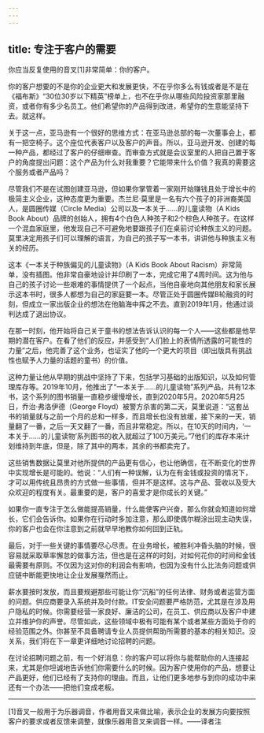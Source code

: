 ```yaml
---
---
---
```

title: 专注于客户的需要
---




你应当反复使用的音叉[1]非常简单：你的客户。

你的客户想要的不是你的企业更大和发展更快，不在乎你多么有钱或者是不是在《福布斯》“30位30岁以下精英”榜单上，也不在乎你从哪些风险投资家那里融资，或者你有多少名员工。他们希望你的产品得到改进，希望你的生意能坚持下去。就这样。

关于这一点，亚马逊有一个很好的思维方式：在亚马逊总部的每一次董事会上，都有一把空椅子。这个座位代表客户以及客户的声音。所以，亚马逊开发、创建的每一种产品，都经过了客户的仔细审查。而审查方式就是会议室里的人把自己置于客户的角度提出问题：这个产品为什么对我重要？它能带来什么价值？我真的需要这个服务或者产品吗？

尽管我们不是在试图创建亚马逊，但如果你掌管着一家刚开始赚钱且处于增长中的极简主义企业，这种态度更为重要。杰兰尼·莫里是一名有六个孩子的非洲裔美国人，是圆圈传媒（Circle Media）公司以及一本关于……的儿童读物（A Kids Book About）品牌的创始人，拥有4个白色人种孩子和2个棕色人种孩子。在这样一个混血家庭里，他发现自己不可避免地要跟孩子们在桌前讨论种族主义的问题。莫里决定用孩子们可以理解的语言，为自己的孩子写一本书，讲讲他与种族主义有关的经历。

这本《一本关于种族偏见的儿童读物》（A Kids Book About Racism）非常简单，没有插图。他非常自豪地设计并印刷了一本，完成它用了4周时间。这为他与自己的孩子讨论一些艰难的事情提供了一个起点，当他自豪地向其他朋友和家长展示这本书时，很多人都想为自己的家庭要一本。尽管正处于圆圈传媒B轮融资的时刻，但成立一家出版企业的想法在他脑海中挥之不去。直到2019年1月，他通过谈判达成了退出协议。

在那一时刻，他开始将自己关于童书的想法告诉认识的每一个人——这些都是他早期的潜在客户。在看了他们的反应，并感受到“人们脸上的表情所透露的可能性的力量”之后，他完善了这个业务，也证实了他的一个更大的项目（即出版具有挑战性也赋予人力量的话题的童书）的价值。

这种力量让他从早期的挑战中坚持了下来，包括学习基础的出版知识，以及如何管理库存等。2019年10月，他推出了“一本关于……的儿童读物”系列产品，共有12本书，这个系列的图书销量一直稳步缓慢增长，直到2020年5月。2020年5月25日，乔治·弗洛伊德（George Floyd）被警方杀害的第二天，莫里说道：“这套丛书的销量就与之前一个月的总和一样多，而且增长也没有放缓，接下来的一天，销量翻了一番，之后一天又翻了一番，而且非常稳定。所以，在10天的时间内，‘一本关于……的儿童读物’系列图书的收入就超过了100万美元。”7他们的库存本来计划维持到年底，但是，除了其中的两本，其余的书都卖完了。

这些销售数据让莫里对他所提供的产品更有信心，也让他确信，在不断变化的世界中实现增长是可能的。他说：“人们有一种误解，认为在有金钱或投资的情况下，才可以用传统且昂贵的方式做一些事情，但并不是这样。这与产品、营收以及受大众欢迎的程度有关。最重要的是，客户的喜爱才是你成长的关键。”

如果你一直专注于怎么做能提高销量，什么能使客户兴奋，那么你就会知道如何增长，它们会告诉你。如果你在行动时多加注意，那么即使偶尔糊涂出现主动失误，你的客户也会在你注意到之前就早早地教你如何回到正轨。

最后，对于一些关键的事情要尽心尽责。在业务增长，被胜利冲昏头脑的时候，很容易就采取草率懈怠的做事方法，但也是在这样的时刻，对如何花你的时间和金钱最需要有原则。不仅因为这对你的利润会有影响，也因为没有什么比法务问题或供应链中断能更快地让企业发展戛然而止。

薪水要按时发放，而且要规避那些可能让你“沉船”的任何法律、财务或者运营方面的问题。供应商要录入系统并及时付款。IT安全问题要严格防范，尤其是在涉及用户隐私的时候。你需要经营一家良好、廉洁的公司，在员工、供应商以及客户中建立并维护你的声誉。尽管如此，这些领域中极有可能有某个或者某些方面处于你的经验范围之外。你甚至不具备聘请专业人员提供帮助所需要的基本的相关知识。没关系，我们将在下一章更详细地讨论招聘的问题。

在讨论招聘问题之前，有一个好消息：你的客户可以将你与能帮助你的人连接起来，尤其是你坦诚地告诉他们你需要什么的时候。因为客户使用你的产品，想要让产品更好，他们已经有了支持你的理由。而且，让他们更多地参与到你的成功中来还有一个办法——把他们变成老板。



* * *



[1]音叉一般用于为乐器调音，作者用音叉来做比喻，表示企业的发展方向要按照客户的要求或者反馈来调整，就像乐器用音叉来调音一样。——译者注